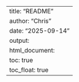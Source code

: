 ---
title: "README"
author: "Chris"
date: "2025-09-14"
output:
  html_document:
    toc: true
    toc_float: true
---